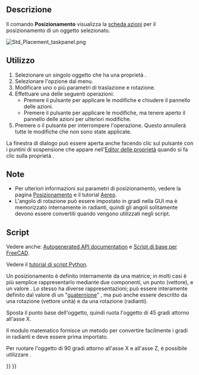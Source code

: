 <languages/>

{{Docnav/it
|[[Std_SendToPythonConsole/it|Invia alla console Python]]
|[[Std_TransformManip/it|Trasforma]]
|[[Std_Edit_Menu/it|Menu Modifica]]
|IconL=Std_SendToPythonConsole.svg
|IconR=Std_TransformManip.svg
|IconC=Freecad.svg
}}

{{GuiCommand/it
|Name=Std_Placement
|Name/it=Posizionamento
|MenuLocation=Modifica → Posizionamento...
|Workbenches=Tutti
|SeeAlso=[[Std_Alignment/it|Allinea]], [[Placement/it|Posizionamento]]
}}

<span id="Description"></span>
==Descrizione==

Il comando '''Posizionamento''' visualizza la [[Task_panel/it|scheda azioni]] per il posizionamento di un oggetto selezionato.

[[Image:Std_Placement_taskpanel.png]]
{{Caption|La scheda di Posizionamento}}

<span id="Usage"></span>
==Utilizzo==

# Selezionare un singolo oggetto che ha una proprietà {{PropertyData|Placement}}.
# Selezionare l'opzione {{MenuCommand|Modifica → [[Image:Std_Placement.svg|16px]] Posizionamento...}} dal menu.
# Modificare uno o più parametri di traslazione e rotazione.
# Effettuare una delle seguenti operazioni:
#* Premere il pulsante {{Button|OK}} per applicare le modifiche e chiudere il pannello delle azioni.
#* Premere il pulsante {{Button|Applica}} per applicare le modifiche, ma tenere aperto il pannello delle azioni per ulteriori modifiche.
# Premere {{KEY|Esc}} o il pulsante {{Button|Cancel}} per interrompere l'operazione. Questo annullerà tutte le modifiche che non sono state applicate.

La finestra di dialogo può essere aperta anche facendo clic sul pulsante con i puntini di sospensione {{Button|...}} che appare nell'[[Property_View/it|Editor delle proprietà]] quando si fa clic sulla proprietà {{PropertyData|Placement}}.

<span id="Notes"></span>
==Note==

* Per ulteriori informazioni sui parametri di posizionamento, vedere la pagina [[Placement/it|Posizionamento]] e il tutorial [[Aeroplane/it|Aereo]].
* L'angolo di rotazione può essere impostato in gradi nella GUI ma è memorizzato internamente in radianti, quindi gli angoli solitamente devono essere convertiti quando vengono utilizzati negli script.

<span id="Scripting"></span>
==Script==

Vedere anche: [https://freecad.github.io/SourceDoc/ Autogenerated API documentation] e [[FreeCAD_Scripting_Basics/it|Script di base per FreeCAD]].

Vedere il [[Python_scripting_tutorial/it#Vettori_e_posizionamenti|tutorial di script Python]].

Un posizionamento è definito internamente da una matrice; in molti casi è più semplice rappresentarlo mediante due componenti, un punto {{incode|Base}} (vettore), e un valore {{incode|Rotazione}}. Lo stesso {{incode|Rotazione}} ha diverse rappresentazioni; può essere interamente definito dal valore di un "[https://en.wikipedia.org/wiki/Quaternion quaternione]" {{incode|(xi + yj + zk + w)}}, ma può anche essere descritto da una rotazione {{incode|Axis}} (vettore unità) e da una rotazione {{incode|Angle}} (radianti).

{{Code|code=
import FreeCAD as App

doc = App.newDocument()
obj = doc.addObject("Part::Cylinder", "Cylinder")

print(obj.Placement)
# Placement [Pos=(0,0,0), Yaw-Pitch-Roll=(0,0,0)]
print(obj.Placement.Base)
# Vector (0.0, 0.0, 0.0)
print(obj.Placement.Rotation)
# Rotation (0.0, 0.0, 0.0, 1.0)

print(obj.Placement.Rotation.Angle)
# 0.0
print(obj.Placement.Rotation.Axis)
# Vector (0.0, 0.0, 1.0)
print(obj.Placement.Rotation.Q)
# (0.0, 0.0, 0.0, 1.0)
}}

Sposta il punto base dell'oggetto, quindi ruota l'oggetto di 45 gradi attorno all'asse X.

Il modulo matematico fornisce un metodo {{incode|radians()}} per convertire facilmente i gradi in radianti e deve essere prima importato.

{{Code|code=
import math

obj.Placement.Base = App.Vector(5, 3, 1)
obj.Placement.Rotation.Axis = App.Vector(1, 0, 0)
obj.Placement.Rotation.Angle = math.radians(45)

print(obj.Placement)
# Placement [Pos=(5,3,1), Yaw-Pitch-Roll=(0,0,45)]
print(obj.Placement.Rotation.Q)
# (0.3826834323650898, 0.0, 0.0, 0.9238795325112867)
print(obj.Placement.Matrix)
# Matrix ((1,0,0,5),(0,0.707107,-0.707107,3),(0,0.707107,0.707107,1),(0,0,0,1))
}}

Per ruotare l'oggetto di 90 gradi attorno all'asse X e all'asse Z, è possibile utilizzare {{incode|obj.Placement.Rotation.setYawPitchRoll}}.

{{Code|code=
obj.Placement.Base = App.Vector(5, 3, 1)
obj.Placement.Rotation.Axis = App.Vector(1, 0, 0)
obj.Placement.Rotation.setYawPitchRoll(90, 0, 90)

print(obj.Placement)
# Placement [Pos=(5,3,1), Yaw-Pitch-Roll=(90,0,90)]
}}


{{Docnav/it
|[[Std_SendToPythonConsole/it|Invia alla console Python]]
|[[Std_TransformManip/it|Trasforma]]
|[[Std_Edit_Menu/it|Menu Modifica]]
|IconL=Std_SendToPythonConsole.svg
|IconR=Std_TransformManip.svg
|IconC=Freecad.svg
}}

{{Std_Base_navi{{#translation:}}}}
{{Userdocnavi{{#translation:}}}}